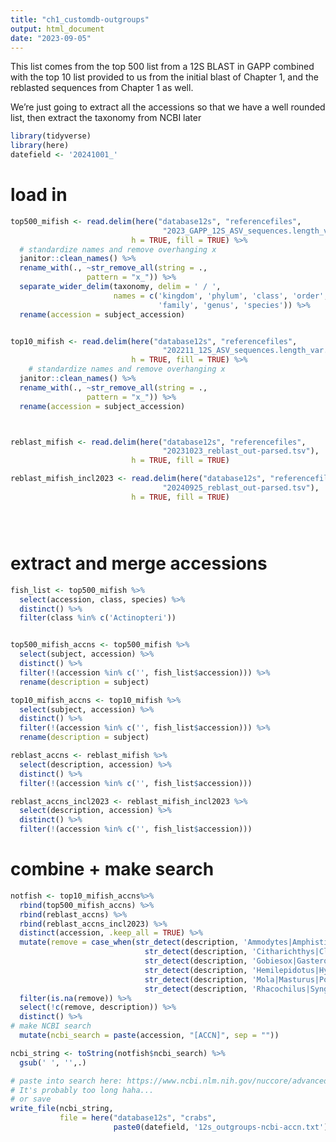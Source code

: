 ```yaml
---
title: "ch1_customdb-outgroups"
output: html_document
date: "2023-09-05"
---
```


This list comes from the top 500 list from a 12S BLAST in GAPP combined with the top 10 list provided to us from the initial blast of Chapter 1, and the reblasted sequences from Chapter 1 as well.

We're just going to extract all the accessions so that we have a well rounded list, then extract the taxonomy from NCBI later


```r
library(tidyverse)
library(here)
datefield <- '20241001_'
```

# load in
```r
top500_mifish <- read.delim(here("database12s", "referencefiles",
                                  "2023_GAPP_12S_ASV_sequences.length_var.blast.out"), 
                           h = TRUE, fill = TRUE) %>% 
  # standardize names and remove overhanging x
  janitor::clean_names() %>%
  rename_with(., ~str_remove_all(string = .,
                 pattern = "x_")) %>%
  separate_wider_delim(taxonomy, delim = ' / ', 
                       names = c('kingdom', 'phylum', 'class', 'order', 
                                 'family', 'genus', 'species')) %>%
  rename(accession = subject_accession)


top10_mifish <- read.delim(here("database12s", "referencefiles",
                                  "202211_12S_ASV_sequences.length_var.blast.out.txt"), 
                           h = TRUE, fill = TRUE) %>%
    # standardize names and remove overhanging x
  janitor::clean_names() %>%
  rename_with(., ~str_remove_all(string = .,
                 pattern = "x_")) %>%
  rename(accession = subject_accession)



reblast_mifish <- read.delim(here("database12s", "referencefiles",
                                  "20231023_reblast_out-parsed.tsv"), 
                           h = TRUE, fill = TRUE) 

reblast_mifish_incl2023 <- read.delim(here("database12s", "referencefiles",
                                  "20240925_reblast_out-parsed.tsv"), 
                           h = TRUE, fill = TRUE) 





```

# extract and merge accessions
```r
fish_list <- top500_mifish %>%
  select(accession, class, species) %>%
  distinct() %>%
  filter(class %in% c('Actinopteri'))


top500_mifish_accns <- top500_mifish %>%
  select(subject, accession) %>%
  distinct() %>%
  filter(!(accession %in% c('', fish_list$accession))) %>%
  rename(description = subject)

top10_mifish_accns <- top10_mifish %>%
  select(subject, accession) %>%
  distinct() %>%
  filter(!(accession %in% c('', fish_list$accession))) %>%
  rename(description = subject)

reblast_accns <- reblast_mifish %>%
  select(description, accession) %>%
  distinct() %>%
  filter(!(accession %in% c('', fish_list$accession)))

reblast_accns_incl2023 <- reblast_mifish_incl2023 %>%
  select(description, accession) %>%
  distinct() %>%
  filter(!(accession %in% c('', fish_list$accession)))
```


# combine + make search

```r
notfish <- top10_mifish_accns%>%
  rbind(top500_mifish_accns) %>%
  rbind(reblast_accns) %>%
  rbind(reblast_accns_incl2023) %>%
  distinct(accession, .keep_all = TRUE) %>%
  mutate(remove = case_when(str_detect(description, 'Ammodytes|Amphistichus|Artedius|Aulorhynchus|Brosmophycis')|
                              str_detect(description, 'Citharichthys|Clevelandia|Chimaera|Engraulis')|
                              str_detect(description, 'Gobiesox|Gasterosteus|Gibbonsia')|
                              str_detect(description, 'Hemilepidotus|Hydrolagus|Hyperoplus|Icosteus|Liparis')|
                              str_detect(description, 'Mola|Masturus|Polypera')|
                              str_detect(description, 'Rhacochilus|Syngnathus|Scomber')~ 'x')) %>%
  filter(is.na(remove)) %>%
  select(!c(remove, description)) %>%
  distinct() %>%
# make NCBI search 
  mutate(ncbi_search = paste(accession, "[ACCN]", sep = ""))

ncbi_string <- toString(notfish$ncbi_search) %>%
  gsub(' ', '',.)


```

```r
# paste into search here: https://www.ncbi.nlm.nih.gov/nuccore/advanced
# It's probably too long haha...
# or save
write_file(ncbi_string, 
           file = here("database12s", "crabs",
                       paste0(datefield, '12s_outgroups-ncbi-accn.txt')))

```


